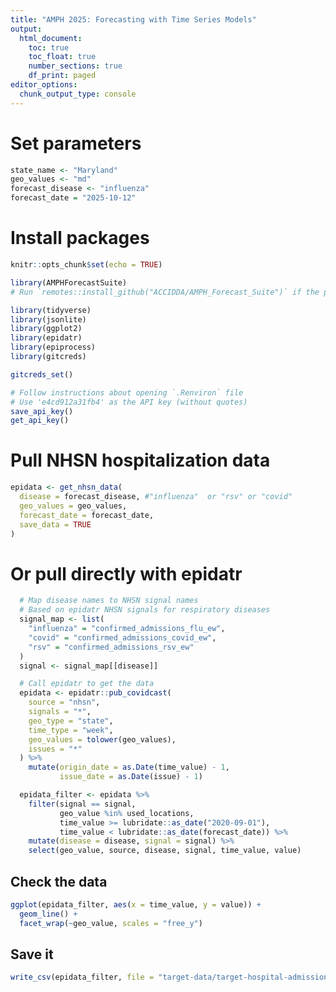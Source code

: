 ```yaml
---
title: "AMPH 2025: Forecasting with Time Series Models"
output:
  html_document:
    toc: true
    toc_float: true
    number_sections: true
    df_print: paged
editor_options:
  chunk_output_type: console
---
```


# Set parameters

```r
state_name <- "Maryland"
geo_values <- "md"
forecast_disease <- "influenza"
forecast_date = "2025-10-12"

```

# Install packages

```r
knitr::opts_chunk$set(echo = TRUE)

library(AMPHForecastSuite)
# Run `remotes::install_github("ACCIDDA/AMPH_Forecast_Suite")` if the package is not installed.

library(tidyverse)
library(jsonlite)
library(ggplot2)
library(epidatr)
library(epiprocess)
library(gitcreds)

gitcreds_set()

# Follow instructions about opening `.Renviron` file
# Use 'e4cd912a31fb4' as the API key (without quotes)
save_api_key()
get_api_key()


```


# Pull NHSN hospitalization data

```r

epidata <- get_nhsn_data(
  disease = forecast_disease, #"influenza"  or "rsv" or "covid"
  geo_values = geo_values,
  forecast_date = forecast_date,
  save_data = TRUE
)

```

# Or pull directly with epidatr

```r

  # Map disease names to NHSN signal names
  # Based on epidatr NHSN signals for respiratory diseases
  signal_map <- list(
    "influenza" = "confirmed_admissions_flu_ew",
    "covid" = "confirmed_admissions_covid_ew",
    "rsv" = "confirmed_admissions_rsv_ew"
  )
  signal <- signal_map[[disease]]

  # Call epidatr to get the data
  epidata <- epidatr::pub_covidcast(
    source = "nhsn",
    signals = "*",
    geo_type = "state",
    time_type = "week",
    geo_values = tolower(geo_values),
    issues = "*"
  ) %>%
    mutate(origin_date = as.Date(time_value) - 1,
           issue_date = as.Date(issue) - 1)

  epidata_filter <- epidata %>%
    filter(signal == signal,
           geo_value %in% used_locations,
           time_value >= lubridate::as_date("2020-09-01"),
           time_value < lubridate::as_date(forecast_date)) %>%
    mutate(disease = disease, signal = signal) %>%
    select(geo_value, source, disease, signal, time_value, value)

```

## Check the data 

```r
ggplot(epidata_filter, aes(x = time_value, y = value)) +
  geom_line() +
  facet_wrap(~geo_value, scales = "free_y")
```

## Save it

```r
write_csv(epidata_filter, file = "target-data/target-hospital-admissions.csv")
```




















<!-- # Clone or pull updates from the FluSight data repo -->

<!-- ```{r clone-repo} -->

<!-- # Ensure Git is available -->
<!-- has_git <- tryCatch( -->
<!--   system2("git", "--version", stdout = TRUE, stderr = TRUE), -->
<!--   error = function(e) NA -->
<!-- ) -->
<!-- if (any(is.na(has_git))) stop("Git does not appear to be installed or on PATH.") -->

<!-- repo_dir <- "FluSight-forecast-hub" -->

<!-- # Clone into working directory if not present -->
<!-- if (!dir.exists(repo_dir)) { -->
<!--   message("Cloning repository...") -->
<!--   status <- system2("git", c("clone", "https://github.com/cdcepi/FluSight-forecast-hub.git"), -->
<!--                     stdout = TRUE, stderr = TRUE) -->
<!--   cat(paste(status, collapse = "\n"), "\n") -->
<!-- } else { -->
<!--   message("Repository exists. Pulling latest changes...") -->

<!--   # Check it's actually a git repo -->
<!--   is_repo <- tryCatch( -->
<!--     system2("git", c("-C", repo_dir, "rev-parse", "--is-inside-work-tree"), -->
<!--             stdout = TRUE, stderr = TRUE), -->
<!--     error = function(e) "false" -->
<!--   ) -->

<!--   if (identical(trimws(is_repo), "true")) { -->
<!--     # Warn if there are local changes -->
<!--     dirty <- trimws(paste(system2("git", c("-C", repo_dir, "status", "--porcelain"), -->
<!--                                   stdout = TRUE), collapse = "\n")) -->
<!--     if (nchar(dirty) > 0) { -->
<!--       message("⚠️ Local changes detected in ", repo_dir,  -->
<!--               ". Pulling with --ff-only (won't overwrite local work).") -->
<!--     } -->

<!--     # Fetch and pull (fast-forward only) -->
<!--     fetch_out <- system2("git", c("-C", repo_dir, "fetch", "--prune"), -->
<!--                          stdout = TRUE, stderr = TRUE) -->
<!--     pull_out  <- system2("git", c("-C", repo_dir, "pull", "--ff-only", "--quiet"), -->
<!--                          stdout = TRUE, stderr = TRUE) -->

<!--     # Show any messages from Git -->
<!--     if (length(fetch_out)) cat(paste(fetch_out, collapse = "\n"), "\n") -->
<!--     if (length(pull_out))  cat(paste(pull_out,  collapse = "\n"), "\n") -->
<!--     message("Pull complete.") -->
<!--   } else { -->
<!--     stop(sprintf("Path '%s' exists but is not a Git repository.", repo_dir)) -->
<!--   } -->
<!-- } -->

<!-- # Normalize path for downstream code -->
<!-- dir_path <- normalizePath(repo_dir) -->
<!-- message("Using dir_path: ", dir_path) -->

<!-- ``` -->

<!-- # Choose forecast round (reference date) -->

<!-- ```{r choose-round} -->

<!-- # Read submission (reference) dates from hub-config/tasks.json -->
<!-- tasks_path <- file.path(dir_path, "hub-config", "tasks.json") -->
<!-- tasks <- jsonlite::read_json(tasks_path) -->

<!-- # Extract reference dates from the first round / first model task -->
<!-- dates_archive <- unlist(tasks$rounds[[1]]$model_tasks[[1]]$task_ids$reference_date$optional) -->
<!-- dates_archive <- as.Date(dates_archive) -->
<!-- dates_archive <- dates_archive[dates_archive <= Sys.Date()] -->

<!-- # ---- Set reference date of interest ---- -->
<!-- # Option 1: most recent submission date -->
<!-- # curr_origin_date <- max(dates_archive, na.rm = TRUE) -->

<!-- # Option 2: explicit date (must be one of the submission dates) -->
<!-- curr_origin_date <- forecast_date - 7 -->

<!-- # Option 3: pick by index (e.g., 12th date) -->
<!-- # curr_origin_date <- dates_archive[12] -->

<!-- if (!curr_origin_date %in% dates_archive) { -->
<!--   stop("Chosen curr_origin_date is not a valid submission date in the Hub.") -->
<!-- } -->

<!-- ``` -->

<!-- # Load target (observed) data (NO LONGER NEEDED) -->

<!-- ```{r read-target} -->

<!-- # # If loading most recent data:  -->
<!-- # target_path <- file.path(dir_path, "target-data", "time-series.csv") -->
<!-- # target_data_all <- readr::read_csv(target_path, show_col_types = FALSE) -->


<!-- # If loading from a specific date:  -->
<!-- date_str <- format(as.Date(curr_origin_date), "%Y-%m-%d") -->
<!-- target_filename <- paste0(date_str, "_flu_target_hospital_admissions_data.csv") -->

<!-- target_path <- file.path( -->
<!--   dir_path, -->
<!--   "weekly-summaries", -->
<!--   date_str, -->
<!--   target_filename -->
<!-- ) -->

<!-- target_data_all <- readr::read_csv(target_path, show_col_types = FALSE) %>% -->
<!--   filter(week_ending_date < curr_origin_date) -->

<!-- ``` -->

<!-- # Modify data frame (NO LONGER NEEDED) -->

<!-- ```{r data-prep} -->

<!-- data_fit <- target_data_all %>% -->
<!--   dplyr::filter(location_name == state_name, -->
<!--                 week_ending_date > as.Date("2022-08-01")) %>% -->
<!--   dplyr::select(-location) %>% -->
<!--   dplyr::rename(location = location_name, -->
<!--                 count = value, -->
<!--                 date = week_ending_date) -->
<!-- ``` -->
